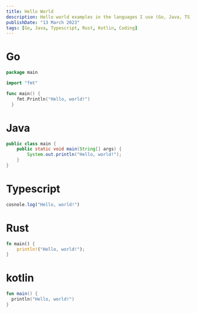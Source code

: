 ```yaml
---
title: Hello World
description: Hello world examples in the languages I use (Go, Java, TS) and that I am curious about (Rust, Kotlin).
publishDate: "13 March 2023"
tags: [Go, Java, Typescript, Rust, Kotlin, Coding]
---
```


# Go
```go
package main

import "fmt"

func main() {
    fmt.Println("Hello, world!")
  }
```

# Java
```java
public class main {
  	public static void main(String[] args) {
      	System.out.println("Hello, world!");
    }
}
```

# Typescript
```ts
cosnole.log("Hello, world!")
```


# Rust
```rs
fn main() {
	println!("Hello, world!");
}
```

# kotlin
```kotlin
fun main() {
  println("Hello, world!")
}
```
